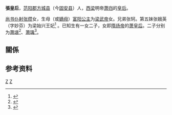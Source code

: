 
'''張皇后'''，[[范阳郡|范阳郡]][[方城县_(西汉)|方城县]]（今[[固安县|固安县]]）人，[[西梁|西梁]]明帝[[梁明帝|萧岿]]的[[皇后|皇后]]。

[[尚书仆射|尚书仆射]][[张缵|张缵]]女，生母（或[[嫡母|嫡母]]）[[富陽悼公主|富阳公主]]为[[梁武帝|梁武帝]]女。兄弟张轲。第五妹张娥英（字妙芬）为梁始兴王妃<ref name=夫人即简宪公第五女，梁武皇帝外孙。母富阳悼公主，今上皇后之姨。>{{cite book|title=《隋故贵乡夫人张氏墓志铭并序》}}</ref> 。已知生有一女二子，女即[[隋炀帝|隋炀帝]]的[[炀愍皇后|萧皇后]]。二子分别为[[蕭璟|萧璟]]<ref name=隋炀帝萧后，璟同产也，故帝问及之。>{{cite book|title=《胡三省注资治通鉴·卷第一百九十三》}}</ref>、[[蕭瑀|萧瑀]]<ref name=时隋炀帝幸涿郡。内史侍郎萧瑀，皇后之同母弟也。>{{cite book|title=《冥报记·释智苑》}}</ref>。

==關係==
<center>{{chart/start}}
{{chart | | | | | | | | | | | |,|-|-|-|.|}}
{{chart | | | | | sz |~|v|~| sr | | hj | sz=[[蕭順之|蕭順之]]|sr=文獻皇后<br>[[张尚柔|张尚柔]]|hj=張弘籍}}
{{chart | | | | | | | | |!| | | | | | |:|}}
{{chart | dl |~|v|~|~| WD | | | | | |:| dl=穆皇太后<br>[[丁令光|丁令光]]|WD=[[梁武帝|梁武帝]]}}
{{chart | | | | |!| | | |!| | | | | | |:|}}
{{chart | | | | to | | dao |~|v|~|~| zz | to=[[萧统|梁昭明帝]]|dao=[[富陽悼公主|富陽悼公主]]|zz=[[張纘|張纘]]}}
{{chart | | | | |!| | | | | | |!|}}
{{chart | | | | ch | | | | | |!| ch=[[梁宣帝|梁宣帝]]}}
{{chart | | | | |!| | | | | | |!|}}
{{chart | | | | xk |~|~|~|~| zh | xk=[[梁明帝|梁明帝]]|zh=張皇后}}
{{chart/end}}</center>

==参考资料==
<references/>

{{start box}}
{{s-before|[[王皇后_(梁宣帝)|王皇后]]}}
{{s-title|[[:category:南朝梁皇后|西梁皇后]]|562年—？}}
{{s-after|隋朝：[[独孤皇后|独孤皇后]]}}
{{end box}}

{{南朝皇后}}
[[Category:西梁皇后|Z]]
[[Category:范阳张氏|Z]]